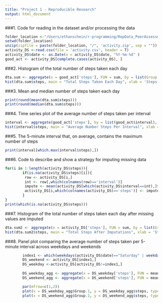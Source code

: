 ```yaml
---
title: "Project 1 - Reproducible Research"
output: html_document
---
```


###1. Code for reading in the dataset and/or processing the data
```r
folder_location <-"/Users/ethanschein/r-programming/RepData_PeerAssessment1"
setwd(folder_location)
unzip(zipfile = paste(folder_location, "/", 'activity.zip', sep = ""))
activity_DS <-read.csv(file = 'activity.csv', header = T)
activity_DS$date <- as.Date(x = activity_DS$date, "%Y-%m-%d" )
good_act <- activity_DS[complete.cases(activity_DS), ]
```

###2. Histogram of the total number of steps taken each day

```r
dta.sum <- aggregate(x = good_act['steps'], FUN = sum, by = list(Group.date = good_act$date))
hist(dta.sum$steps, main = "Total Steps Taken Each Day", xlab = 'Steps')
```

###3. Mean and median number of steps taken each day
```r
print(round(mean(dta.sum$steps)))
print(round(median(dta.sum$steps)))
```
###4. Time series plot of the average number of steps taken per interval
```r

interval <- aggregate(good_act['steps'], by = list(good_act$interval), FUN = mean)
hist(interval$steps, main = "Average Number Steps Per Interval", xlab = "steps" )
```

###5. The 5-minute interval that, on average, contains the maximum number of steps

```r
print(interval[which.max(interval$steps),]) 
```

###6. Code to describe and show a strategy for imputing missing data
```r
for(i in 1:length(activity_DS$steps)){
        if(is.na(activity_DS$steps)[i]){
         row <- activity_DS[i,]
         int <- row[,which(colnames(row)=='interval')]
         impute <- mean(activity_DS[which(activity_DS$interval==int),]$steps, na.rm = T)
         activity_DS[i,which(colnames(activity_DS)=='steps')] <- impute
        }
}
print(which(is.na(activity_DS$steps)))
```
###7. Histogram of the total number of steps taken each day after missing values are imputed

```r
dta.sum2 <- aggregate(x = activity_DS['steps'], FUN = sum, by = list(Group.date = activity_DS$date))
hist(dta.sum2$steps, main = "Total Steps After Imputations", xlab = 'Steps')

```

###8. Panel plot comparing the average number of steps taken per 5-minute interval across weekdays and weekends
```r

        index1 <- which(weekdays(activity_DS$date)=="Saturday" | weekdays(activity_DS$date)=='Sunday')
        DS_weekend <- activity_DS[index1,]
        DS_weekday <-activity_DS[activity_DS!=index1,]
        
        DS_weekday_agg <- aggregate(x = DS_weekday['steps'], FUN = mean, by = list(DS_weekday$interval))
        DS_weekend_agg <- aggregate(x = DS_weekend['steps'], FUN = mean, by = list(DS_weekend$interval))

        par(mfrow=c(1,2))
        plot(x = DS_weekday_agg$Group.1, y = DS_weekday_agg$steps, type = "l")
        plot(x = DS_weekend_agg$Group.1, y = DS_weekend_agg$steps, type = "l")
        
```

